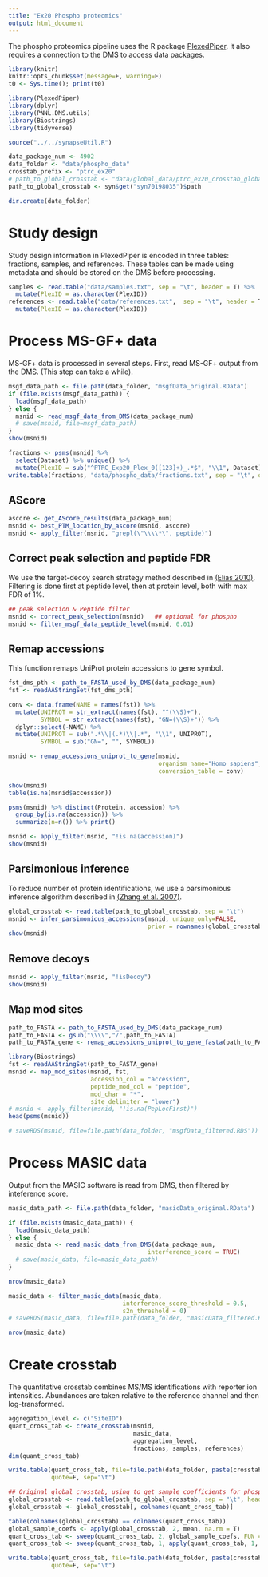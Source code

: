 ```yaml
---
title: "Ex20 Phospho proteomics"
output: html_document
---
```


The phospho proteomics pipeline uses the R package [PlexedPiper](https://github.com/vladpetyuk/PlexedPiper). It also requires a connection to the DMS to access data packages.

```r
library(knitr)
knitr::opts_chunk$set(message=F, warning=F)
t0 <- Sys.time(); print(t0)
```

```r
library(PlexedPiper)
library(dplyr)
library(PNNL.DMS.utils)
library(Biostrings)
library(tidyverse)

source("../../synapseUtil.R")

data_package_num <- 4902
data_folder <- "data/phospho_data"
crosstab_prefix <- "ptrc_ex20"
# path_to_global_crosstab <- "data/global_data/ptrc_ex20_crosstab_global_gene_original.txt"
path_to_global_crosstab <- syn$get("syn70198035")$path

dir.create(data_folder)

```



# Study design

Study design information in PlexedPiper is encoded in three tables: fractions, samples, and references. 
These tables can be made using metadata and should be stored on the DMS before processing.


```r
samples <- read.table("data/samples.txt", sep = "\t", header = T) %>%
  mutate(PlexID = as.character(PlexID))
references <- read.table("data/references.txt",  sep = "\t", header = T) %>%
  mutate(PlexID = as.character(PlexID))

```


# Process MS-GF+ data

MS-GF+ data is processed in several steps. First, read MS-GF+ output from the DMS. (This step can take a while).

```r
msgf_data_path <- file.path(data_folder, "msgfData_original.RData")
if (file.exists(msgf_data_path)) {
  load(msgf_data_path)
} else {
  msnid <- read_msgf_data_from_DMS(data_package_num)
  # save(msnid, file=msgf_data_path)
}
show(msnid)

fractions <- psms(msnid) %>%
  select(Dataset) %>% unique() %>%
  mutate(PlexID = sub("^PTRC_Exp20_Plex_0([123]+)_.*$", "\\1", Dataset))
write.table(fractions, "data/phospho_data/fractions.txt", sep = "\t", quote = F, row.names = F)

```


## AScore


```r
ascore <- get_AScore_results(data_package_num)
msnid <- best_PTM_location_by_ascore(msnid, ascore)
msnid <- apply_filter(msnid, "grepl(\"\\\\*\", peptide)")

```


## Correct peak selection and peptide FDR
We use the target-decoy search strategy method described in [(Elias 2010)](https://www.ncbi.nlm.nih.gov/pmc/articles/PMC2922680/). 
Filtering is done first at peptide level, then at protein level, both with max FDR of 1%.


```r
## peak selection & Peptide filter
msnid <- correct_peak_selection(msnid)   ## optional for phospho
msnid <- filter_msgf_data_peptide_level(msnid, 0.01)


```


## Remap accessions

This function remaps UniProt protein accessions to gene symbol.

```r
fst_dms_pth <- path_to_FASTA_used_by_DMS(data_package_num)
fst <- readAAStringSet(fst_dms_pth)

conv <- data.frame(NAME = names(fst)) %>%
  mutate(UNIPROT = str_extract(names(fst), "^(\\S)+"),
         SYMBOL = str_extract(names(fst), "GN=(\\S)+")) %>%
  dplyr::select(-NAME) %>%
  mutate(UNIPROT = sub(".*\\|(.*)\\|.*", "\\1", UNIPROT),
         SYMBOL = sub("GN=", "", SYMBOL))

msnid <- remap_accessions_uniprot_to_gene(msnid,
                                          organism_name="Homo sapiens",
                                          conversion_table = conv)

show(msnid)
table(is.na(msnid$accession))

psms(msnid) %>% distinct(Protein, accession) %>%
  group_by(is.na(accession)) %>%
  summarize(n=n()) %>% print()

msnid <- apply_filter(msnid, "!is.na(accession)")
show(msnid)
```


## Parsimonious inference

To reduce number of protein identifications, we use a parsimonious inference algorithm described in 
[(Zhang et al. 2007)](https://www.ncbi.nlm.nih.gov/pmc/articles/PMC2810678/).


```r
global_crosstab <- read.table(path_to_global_crosstab, sep = "\t")
msnid <- infer_parsimonious_accessions(msnid, unique_only=FALSE,
                                       prior = rownames(global_crosstab))
show(msnid)

```


## Remove decoys


```r
msnid <- apply_filter(msnid, "!isDecoy")
show(msnid)

```


## Map mod sites


```r
path_to_FASTA <- path_to_FASTA_used_by_DMS(data_package_num)
path_to_FASTA <- gsub("\\\\","/",path_to_FASTA)
path_to_FASTA_gene <- remap_accessions_uniprot_to_gene_fasta(path_to_FASTA)

library(Biostrings)
fst <- readAAStringSet(path_to_FASTA_gene)
msnid <- map_mod_sites(msnid, fst, 
                       accession_col = "accession", 
                       peptide_mod_col = "peptide", 
                       mod_char = "*",
                       site_delimiter = "lower")
# msnid <- apply_filter(msnid, "!is.na(PepLocFirst)")
head(psms(msnid))

# saveRDS(msnid, file=file.path(data_folder, "msgfData_filtered.RDS"))

```


# Process MASIC data

Output from the MASIC software is read from DMS, then filtered by inteference score.


```r
masic_data_path <- file.path(data_folder, "masicData_original.RData")

if (file.exists(masic_data_path)) {
  load(masic_data_path)
} else {
  masic_data <- read_masic_data_from_DMS(data_package_num,
                                       interference_score = TRUE)
  # save(masic_data, file=masic_data_path)
}

nrow(masic_data)

```


```r
masic_data <- filter_masic_data(masic_data,
                                interference_score_threshold = 0.5,
                                s2n_threshold = 0)
# saveRDS(masic_data, file=file.path(data_folder, "masicData_filtered.RDS"))

nrow(masic_data)
```


# Create crosstab

The quantitative crosstab combines MS/MS identifications with reporter ion intensities. 
Abundances are taken relative to the reference channel and then log-transformed.


```r
aggregation_level <- c("SiteID")
quant_cross_tab <- create_crosstab(msnid, 
                                   masic_data, 
                                   aggregation_level, 
                                   fractions, samples, references)
dim(quant_cross_tab)

write.table(quant_cross_tab, file=file.path(data_folder, paste(crosstab_prefix, "crosstab_phospho_SiteID_original.txt", sep="_")),
            quote=F, sep="\t")
```


```r
## Original global crosstab, using to get sample coefficients for phospho.
global_crosstab <- read.table(path_to_global_crosstab, sep = "\t", header = T)
global_crosstab <- global_crosstab[, colnames(quant_cross_tab)]

table(colnames(global_crosstab) == colnames(quant_cross_tab))
global_sample_coefs <- apply(global_crosstab, 2, mean, na.rm = T)
quant_cross_tab <- sweep(quant_cross_tab, 2, global_sample_coefs, FUN = '-')  ##USING GLOBAL COEFFCIENTS
quant_cross_tab <- sweep(quant_cross_tab, 1, apply(quant_cross_tab, 1, mean, na.rm = T), FUN = '-')

write.table(quant_cross_tab, file=file.path(data_folder, paste(crosstab_prefix, "crosstab_phospho_SiteID_median_centered.txt", sep="_")),
            quote=F, sep="\t")
```


```r


```

